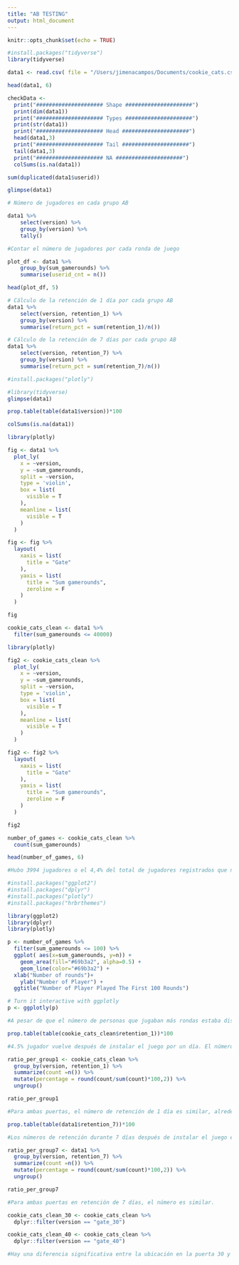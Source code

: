 ```yaml
---
title: "AB TESTING"
output: html_document
---
```


```r
knitr::opts_chunk$set(echo = TRUE)
```

```r
#install.packages("tidyverse")
library(tidyverse)
```

```r
data1 <- read.csv( file = "/Users/jimenacampos/Documents/cookie_cats.csv", sep = ";")

head(data1, 6)
```
```r
checkData <-
  print("##################### Shape #####################")
  print(dim(data1))
  print("##################### Types #####################")
  print(str(data1))
  print("##################### Head #####################")
  head(data1,3)
  print("##################### Tail #####################")
  tail(data1,3)
  print("##################### NA #####################")
  colSums(is.na(data1))
```
```r
sum(duplicated(data1$userid))
```

```r
glimpse(data1)
```

```r
# Número de jugadores en cada grupo AB

data1 %>%
    select(version) %>%
    group_by(version) %>%
    tally()
```
```r
#Contar el número de jugadores por cada ronda de juego

plot_df <- data1 %>%
    group_by(sum_gamerounds) %>%
    summarise(userid_cnt = n())

head(plot_df, 5)
```

```r
# Cálculo de la retención de 1 día por cada grupo AB            
data1 %>%
    select(version, retention_1) %>%
    group_by(version) %>%
    summarise(return_pct = sum(retention_1)/n())
```

```r
# Cálculo de la retención de 7 días por cada grupo AB
data1 %>%
    select(version, retention_7) %>%
    group_by(version) %>%
    summarise(return_pct = sum(retention_7)/n())
```
```r
#install.packages("plotly")
```

```r
#library(tidyverse)
glimpse(data1)
```

```r
prop.table(table(data1$version))*100
```

```r
colSums(is.na(data1))
```

```r
library(plotly)

fig <- data1 %>%
  plot_ly(
    x = ~version,
    y = ~sum_gamerounds,
    split = ~version,
    type = 'violin',
    box = list(
      visible = T
    ),
    meanline = list(
      visible = T
    )
  ) 

fig <- fig %>%
  layout(
    xaxis = list(
      title = "Gate"
    ),
    yaxis = list(
      title = "Sum gamerounds",
      zeroline = F
    )
  )

fig

```

```r
cookie_cats_clean <- data1 %>% 
  filter(sum_gamerounds <= 40000)

library(plotly)

fig2 <- cookie_cats_clean %>%
  plot_ly(
    x = ~version,
    y = ~sum_gamerounds,
    split = ~version,
    type = 'violin',
    box = list(
      visible = T
    ),
    meanline = list(
      visible = T
    )
  ) 

fig2 <- fig2 %>%
  layout(
    xaxis = list(
      title = "Gate"
    ),
    yaxis = list(
      title = "Sum gamerounds",
      zeroline = F
    )
  )

fig2
```

```r
number_of_games <- cookie_cats_clean %>%
  count(sum_gamerounds)

head(number_of_games, 6)
```
```r
#Hubo 3994 jugadores o el 4,4% del total de jugadores registrados que no jugaron ninguna ronda. Intentaremos ver la distribución de las 100 primeras rondas jugadas por cada usuario.
```

```r
#install.packages("ggplot2")
#install.packages("dplyr")
#install.packages("plotly")
#install.packages("hrbrthemes")
```

```r
library(ggplot2)
library(dplyr)
library(plotly)

p <- number_of_games %>%
  filter(sum_gamerounds <= 100) %>% 
  ggplot( aes(x=sum_gamerounds, y=n)) +
    geom_area(fill="#69b3a2", alpha=0.5) +
    geom_line(color="#69b3a2") +
  xlab("Number of rounds")+
    ylab("Number of Player") +
  ggtitle("Number of Player Played The First 100 Rounds")

# Turn it interactive with ggplotly
p <- ggplotly(p)
```

```r
#A pesar de que el número de personas que jugaban más rondas estaba disminuyendo, podemos ver que había muchos jugadores que jugaban más rondas que el resto. Significa que este jugador está enganchado con el juego.
```

```r
prop.table(table(cookie_cats_clean$retention_1))*100
```

```r
#4.5% jugador vuelve después de instalar el juego por un día. El número es menor que la mayoría de los jugadores que decidieron no jugar después de 1 día. También podemos ver el número de retención de 1 día para cada grupo de puertas.
```

```r
ratio_per_group1 <- cookie_cats_clean %>% 
  group_by(version, retention_1) %>% 
  summarize(count =n()) %>% 
  mutate(percentage = round(count/sum(count)*100,2)) %>% 
  ungroup() 

ratio_per_group1
```

```r
#Para ambas puertas, el número de retención de 1 día es similar, alrededor del 44 %. También podemos ver la retención de 7 días. La retención de 7 días es una condición en la que un jugador vuelve a jugar después de 7 días de instalación. Veamos la proporción de todas las puertas.
```

```r
prop.table(table(data1$retention_7))*100
```

```r
#Los números de retención durante 7 días después de instalar el juego están bastante lejos. Muchos jugadores por la cantidad de 81% eligen abandonar el juego.
```

```r
ratio_per_group7 <- data1 %>% 
  group_by(version, retention_7) %>% 
  summarize(count =n()) %>% 
  mutate(percentage = round(count/sum(count)*100,2)) %>% 
  ungroup() 

ratio_per_group7
```

```r
#Para ambas puertas en retención de 7 días, el número es similar. 
```

```r
cookie_cats_clean_30 <- cookie_cats_clean %>%
  dplyr::filter(version == "gate_30")

cookie_cats_clean_40 <- cookie_cats_clean %>%
  dplyr::filter(version == "gate_40")
```

```r
#Hay una diferencia significativa entre la ubicación en la puerta 30 y la puerta 40 y para ver la tasa de retención, debemos esperar 7 días, ya que el jugador no llegará a la puerta 30 por jugar en un día. La recomendación para el negocio es que si queremos mantener la retención más alta, la puerta debe colocarse en el nivel 30 y no moverla al nivel 40.
```























